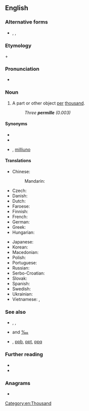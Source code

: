 {{also|per mille}}
==English==
{{wikipedia}}

===Alternative forms===
* {{l|en|per mil}}, {{l|en|per mill}}, {{l|en|per mille}}

===Etymology===
{{m|en|per}} + {{m+|la|mīlle||thousand}}

===Pronunciation===
* {{IPA|en|/pə(ɹ)ˈmɪli/|/pə(ɹ)ˈmɪl/}}

===Noun===
{{en-noun|permille}}

# A part or other object [[per]] [[thousand]].
#: ''Three '''permille''' (0.003)''

====Synonyms====
* {{l|en|‰}}
* {{l|en|mill}}
* {{sense|parts per thousand}} {{l|en|mU}}, [[milliuno]]

====Translations====
{{trans-top|per thousand}}
* Chinese:
*: Mandarin: {{t-needed|cmn}}
* Czech: {{t+|cs|promile|n}}
* Danish: {{t+|da|promille|c}}
* Dutch: {{t+|nl|promille}}
* Faroese: {{t|fo|promilla|f}}
* Finnish: {{t+|fi|promille}}
* French: {{t+|fr|pour mille}}
* German: {{t+|de|Promille|n}}
* Greek: {{t+|el|τοις χιλίοις}}
* Hungarian: {{t|hu|ezrelék}}
{{trans-mid}}
* Japanese: {{t|ja|パーミル|tr=pāmiru|sc=Jpan}}
* Korean: {{t+|ko|퍼밀|sc=Kore}}
* Macedonian: {{t|mk|проми́л|m}}
* Polish: {{t+|pl|promil|m}}
* Portuguese: {{t|pt|por mil}}
* Russian: {{t+|ru|промилле}}
* Serbo-Croatian: {{t|sh|potisućak|m}}
* Slovak: {{t|sk|promile|n}}
* Spanish: {{t|es|[[por]] [[mil]]}}
* Swedish: {{t+|sv|promille|c}}
* Ukrainian: {{t+|uk|проміле}}
* Vietnamese: {{t|vi|phần nghìn}}, {{t|vi|phần ngàn}}
{{trans-bottom}}

===See also===
* {{l|en|per cent}}, {{l|en|percent}}, {{l|en|%}}
* {{l|en|permyriad}} and [[‱]]
* {{l|en|ppm}}, [[ppb]], [[ppt]], [[ppq]]

===Further reading===
* {{R:OneLook}}
* {{R:GNV|permille, per mille, per mil, per mill}}

===Anagrams===
* {{anagrams|en|a=eeillmpr|impeller}}

[[Category:en:Thousand]]